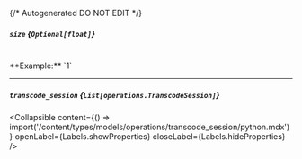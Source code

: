 {/* Autogenerated DO NOT EDIT  */}

##### `size` *{`Optional[float]`}*
<br/>
**Example:** `1`

---
##### `transcode_session` *{`List[operations.TranscodeSession]`}*

<Collapsible content={() => import('/content/types/models/operations/transcode_session/python.mdx')} openLabel={Labels.showProperties} closeLabel={Labels.hideProperties} />



